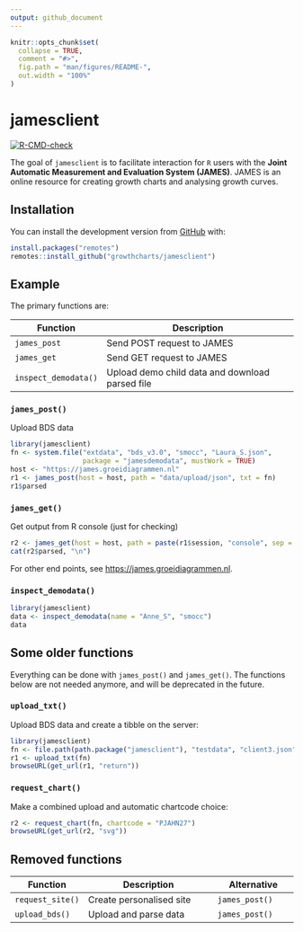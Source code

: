 ```yaml
---
output: github_document
---
```


<!-- README.md is generated from README.Rmd. Please edit that file -->

```r
knitr::opts_chunk$set(
  collapse = TRUE,
  comment = "#>",
  fig.path = "man/figures/README-",
  out.width = "100%"
)
```
# jamesclient

<!-- badges: start -->
[![R-CMD-check](https://github.com/growthcharts/jamesclient/workflows/R-CMD-check/badge.svg)](https://github.com/growthcharts/jamesclient/actions)
<!-- badges: end -->

The goal of `jamesclient` is to facilitate interaction for `R` users with the 
**Joint Automatic Measurement and Evaluation System (JAMES)**.
JAMES is an online resource for creating growth charts and analysing growth curves.

## Installation

You can install the development version from [GitHub](https://github.com/) with:

``` r
install.packages("remotes")
remotes::install_github("growthcharts/jamesclient")
```
## Example

The primary functions are:

Function            | Description
------------------- | -------------
`james_post`        | Send POST request to JAMES
`james_get`         | Send GET request to JAMES
`inspect_demodata()`| Upload demo child data and download parsed file

### `james_post()`

Upload BDS data

```r
library(jamesclient)
fn <- system.file("extdata", "bds_v3.0", "smocc", "Laura_S.json",
                  package = "jamesdemodata", mustWork = TRUE)
host <- "https://james.groeidiagrammen.nl"
r1 <- james_post(host = host, path = "data/upload/json", txt = fn)
r1$parsed
```

### `james_get()`

Get output from R console (just for checking)

```r
r2 <- james_get(host = host, path = paste(r1$session, "console", sep = "/"))
cat(r2$parsed, "\n")
```

For other end points, see <https://james.groeidiagrammen.nl>.

### `inspect_demodata()`

```r
library(jamesclient)
data <- inspect_demodata(name = "Anne_S", "smocc")
data
```

## Some older functions

Everything can be done with `james_post()` and `james_get()`. The functions below are not needed anymore, and will be deprecated in the future.

### `upload_txt()`

Upload BDS data and create a tibble on the server:

```r
library(jamesclient)
fn <- file.path(path.package("jamesclient"), "testdata", "client3.json")
r1 <- upload_txt(fn)
browseURL(get_url(r1, "return"))
```

### `request_chart()`

Make a combined upload and automatic chartcode choice:

```r
r2 <- request_chart(fn, chartcode = "PJAHN27")
browseURL(get_url(r2, "svg"))
```


## Removed functions

Function          | Description                          | Alternative             |
----------------- | -------------------------------------| ----------------------- |
`request_site()`  | Create personalised site             | `james_post()`          |
`upload_bds()`    | Upload and parse data                | `james_post()`          |
